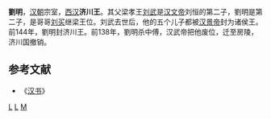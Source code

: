 '''劉明'''，[[汉朝|汉朝]]宗室，[[西汉|西汉]]'''济川王'''。其父梁孝王[[刘武_(梁王)|刘武]]是[[汉文帝|汉文帝]]刘恒的第二子，劉明是第二子，是哥哥[[劉買_(梁王)|刘买]]继梁王位。刘武去世后，他的五个儿子都被[[汉景帝|汉景帝]]封为诸侯王。前144年，劉明封济川王。前138年，劉明杀中傅，汉武帝把他废位，迁至房陵，济川国撤销。

{{start box}}
{{s-before|[[刘太|刘太]]}}
{{s-title|[[西汉|西汉]][[济川王|济川王]]|前144年—前138年}}
{{s-after|末任}}
{{end box}}

==参考文献==
*《[[汉书|汉书]]》

{{漢朝人物小作品}}
[[Category:汉朝宗室|L]]
[[Category:汉朝诸侯王|L]]
[[Category:刘姓|M]]